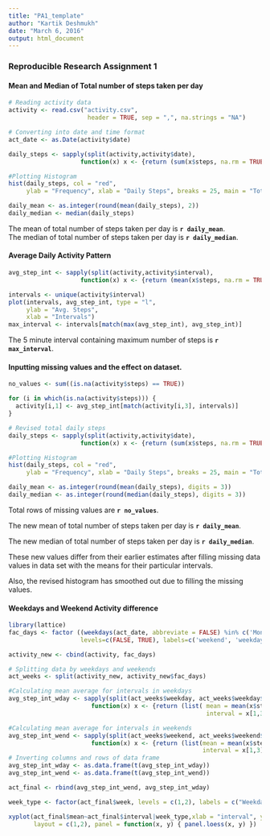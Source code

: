 ---
title: "PA1_template"
author: "Kartik Deshmukh"
date: "March 6, 2016"
output: html_document
---
### Reproducible Research Assignment 1

#### Mean and Median of Total number of steps taken per day

```{r Daily mean and median, echo=TRUE}
# Reading activity data
activity <- read.csv("activity.csv", 
                      header = TRUE, sep = ",", na.strings = "NA")

# Converting into date and time format
act_date <- as.Date(activity$date)

daily_steps <- sapply(split(activity,activity$date), 
                    function(x) x <- {return (sum(x$steps, na.rm = TRUE))})

#Plotting Histogram
hist(daily_steps, col = "red", 
     ylab = "Frequency", xlab = "Daily Steps", breaks = 25, main = "Total Steps Distribution")

daily_mean <- as.integer(round(mean(daily_steps), 2))
daily_median <- median(daily_steps)
```
The mean of total number of steps taken per day is **`r daily_mean`**.  
The median of total number of steps taken per day is **`r daily_median`**.

#### Average Daily Activity Pattern
```{r Average Daily Activity pattern,echo=TRUE}
avg_step_int <- sapply(split(activity,activity$interval), 
                    function(x) x <- {return (mean(x$steps, na.rm = TRUE))})

intervals <- unique(activity$interval)
plot(intervals, avg_step_int, type = "l",
     ylab = "Avg. Steps", 
     xlab = "Intervals")
max_interval <- intervals[match(max(avg_step_int), avg_step_int)]
```
The 5 minute interval containing maximum number of steps is **`r max_interval`**.

#### Inputting missing values and the effect on dataset.
```{r Missing Values,echo=TRUE}
no_values <- sum((is.na(activity$steps) == TRUE))

for (i in which(is.na(activity$steps))) {
  activity[i,1] <- avg_step_int[match(activity[i,3], intervals)]
}

# Revised total daily steps
daily_steps <- sapply(split(activity,activity$date), 
                    function(x) x <- {return (sum(x$steps, na.rm = TRUE))})

#Plotting Histogram
hist(daily_steps, col = "red", 
     ylab = "Frequency", xlab = "Daily Steps", breaks = 25, main = "Total Steps Distribution")

daily_mean <- as.integer(round(mean(daily_steps), digits = 3))
daily_median <- as.integer(round(median(daily_steps), digits = 3))
```
Total rows of missing values are **`r no_values`**.  

The new mean of total number of steps taken per day is **`r daily_mean`**.    

The new median of total number of steps taken per day is **`r daily_median`**.  

These new values differ from their earlier estimates after filling missing data values in data set with the means for their particular intervals.  

Also, the revised histogram has smoothed out due to filling the missing values.

#### Weekdays and Weekend Activity difference
```{r weekday and weekend activity}
library(lattice)
fac_days <- factor ((weekdays(act_date, abbreviate = FALSE) %in% c('Monday',   'Tuesday', 'Wednesday', 'Thursday', 'Friday')), 
                    levels=c(FALSE, TRUE), labels=c('weekend', 'weekday'))

activity_new <- cbind(activity, fac_days)

# Splitting data by weekdays and weekends
act_weeks <- split(activity_new, activity_new$fac_days)

#Calculating mean average for intervals in weekdays
avg_step_int_wday <- sapply(split(act_weeks$weekday, act_weeks$weekday$interval), 
                       function(x) x <- {return (list( mean = mean(x$steps, na.rm = TRUE),
                                                       interval = x[1,3], week = x[1,4]))})

#Calculating mean average for intervals in weekends
avg_step_int_wend <- sapply(split(act_weeks$weekend, act_weeks$weekend$interval), 
                       function(x) x <- {return (list(mean = mean(x$steps, na.rm = TRUE),
                                                      interval = x[1,3], week = x[1,4]))})
# Inverting columns and rows of data frame
avg_step_int_wday <- as.data.frame(t(avg_step_int_wday))
avg_step_int_wend <- as.data.frame(t(avg_step_int_wend))

act_final <- rbind(avg_step_int_wend, avg_step_int_wday)

week_type <- factor(act_final$week, levels = c(1,2), labels = c("Weekdays", "Weekends"))

xyplot(act_final$mean~act_final$interval|week_type,xlab = "interval", ylab = "No. of Steps",
       layout = c(1,2), panel = function(x, y) { panel.loess(x, y) })
```


